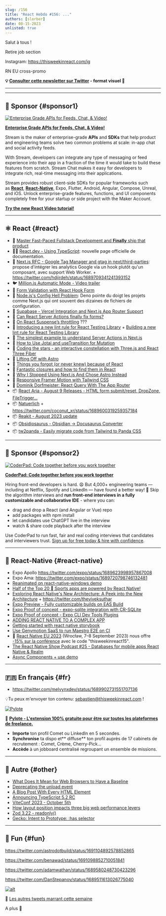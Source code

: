 ```yaml
---
slug: /156
title: "React Hebdo #156: ..."
authors: [slorber]
date: 08-15-2023
unlisted: true
---
```


Salut à tous !

Retire job section

Instagram: https://thisweekinreact.com/ig

RN EU cross-promo

<Todo />

<!-- truncate -->

**💡 [Consulter cette newsletter sur Twitter](https://slo.im/thread) - format visuel 🎨**

---


<Support />

---

## 💸 Sponsor {#sponsor1}

[![Enterprise Grade APIs for Feeds, Chat, & Video!](/emails/issues/153/stream.jpg)](https://getstream.io/video/voice-calling/?utm_source=thisweekinreact&utm_medium=sponsorship&utm_content=&utm_campaign=thisweekinreact_July2023_video_klmh22)

[**Enterprise Grade APIs for Feeds, Chat, & Video!**](https://getstream.io/video/docs/react/?utm_source=thisweekinreact&utm_medium=sponsorship&utm_content=&utm_campaign=thisweekinreact_July2023_video_klmh22)

Stream is the maker of enterprise-grade **APIs** and **SDKs** that help product and engineering teams solve two common problems at scale: in-app chat and social activity feeds.

With Stream, developers can integrate any type of messaging or feed experience into their app in a fraction of the time it would take to build these features from scratch. Stream Chat makes it easy for developers to integrate rich, real-time messaging into their applications.

Stream provides robust client-side SDKs for popular frameworks such as [**React**](https://getstream.io/chat/sdk/react/?utm_source=thisweekinreact&utm_medium=sponsorship&utm_content=&utm_campaign=thisweekinreact_July2023_video_klmh22), [**React-Native**](https://getstream.io/chat/sdk/react-native/?utm_source=thisweekinreact&utm_medium=sponsorship&utm_content=&utm_campaign=thisweekinreact_July2023_video_klmh22), Expo, Flutter, Android, Angular, Compose, Unreal, and iOS.
Unlock enterprise-grade features, functions, and UI components completely free for your startup or side project with the Maker Account.

[**Try the new React Video tutorial!**](https://getstream.io/video/docs/react/?utm_source=thisweekinreact&utm_medium=sponsorship&utm_content=&utm_campaign=thisweekinreact_July2023_video_klmh22)

---

## ⚛️ React {#react}

- 💸 [Master Fast-Paced Fullstack Development and **Finally** ship that product](https://www.zerotoshipped.com/)
- 🧑‍🎓 [React.dev - Using TypeScript](https://react.dev/learn/typescript): nouvelle page officielle de documentation.
- 💬 [Next.js RFC - Google Tag Manager and gtag in next/third-parties](https://github.com/vercel/next.js/discussions/53868): propose d'intégrer les analytics Google via un hook plutôt qu'un composant, avec support Web Worker. + https://twitter.com/hdjirdeh/status/1689709341241393152
- 🐦 [Million.js Automatic Mode - Video trailer](https://twitter.com/aidenybai/status/1689773623827943424)
- 📜 [Form Validation with React Hook Form](https://claritydev.net/blog/form-validation-react-hook-form)
- 📜 [Node.js's Config Hell Problem](https://deno.com/blog/node-config-hell): Deno pointe du doigt les projets comme Next.js qui ont souvent des dizaines de fichiers de configuration.
- 📜 [Supabase - Vercel Integration and Next.js App Router Support](https://supabase.com/blog/using-supabase-with-vercel)
- 📜 [Can React Server Actions finally fix forms?](https://www.mux.com/blog/what-are-react-server-actions)
- 📜 [On React Suspense’s throttling](https://andreigatej.dev/blog/on-react-suspense-throttling/) ???
- 📜 [Introducing a new lint rule for React Testing Library](https://blog.testdouble.com/posts/2023-07-31-a-new-rtl-lint-rule/) + [Building a new lint rule for React Testing Library](https://blog.testdouble.com/posts/2023-08-01-building-a-new-lint-rule-for-rtl/)
- 📜 [The simplest example to understand Server Actions in Next.js](https://scastiel.dev/simplest-example-server-actions-nextjs)
- 📜 [How to Use Jotai and useTransition for Mutation](https://blog.axlight.com/posts/how-to-use-jotai-and-use-transition-for-mutation/)
- 📜 [Coding the stars - an interactive constellation with Three.js and React Three Fiber](https://supabase.com/blog/interactive-constellation-threejs-react-three-fiber)
- 📜 [Lifting Off with Astro](https://remotesynthesis.com/blog/lifting-off-with-astro/)
- 📜 [Things you forgot (or never knew) because of React](https://joshcollinsworth.com/blog/antiquated-react)
- 📜 [Fantastic closures and how to find them in React](https://www.developerway.com/posts/fantastic-closures)
- 🎥 [Why I Stopped Using Next.js And Chose Astro Instead](https://www.youtube.com/watch?v=BoeZqPaYw9s)
- 🎥 [Responsive Framer Motion with Tailwind CSS](https://www.youtube.com/watch?v=xSuxsfn13xg)
- 🎥 [Dominik Dorfmeister: React Query With The App Router](https://www.youtube.com/watch?v=R4NHXrvwZWA)
- 📦 [React Aria - August 9 Releases - HTML form submit/reset, DropZone, FileTrigger...](https://react-spectrum.adobe.com/releases/2023-08-09.html)
- 📦 [Natuerlich](https://github.com/coconut-xr/natuerlich) + https://twitter.com/coconut_xr/status/1689600319259357184
- 📦 [Reakit - August 2023 update](https://newsletter.ariakit.org/p/all-things)
- 📦 [Obsidiosaurus - Obsidian -> Docusaurus Converter](https://github.com/CIMSTA/obsidiosaurus)
- 📦 [tw2panda - Easily migrate code from Tailwind to Panda CSS](https://github.com/astahmer/tw2panda)

<SubscribeFormEmbed placement="middle" />

---

## 💸 Sponsor {#sponsor2}

[![CoderPad: Code together before you work together](/emails/issues/154/coderpad.png)](https://coderpad.io/?utm_medium=3pmedia&utm_source=ThisWeekInReact&utm_campaign=23-Q3-3PMedia-ThisWeekInReact-ACQ-All-Global-Newsletter)

[**CoderPad: Code together before you work together**](https://coderpad.io/?utm_medium=3pmedia&utm_source=ThisWeekInReact&utm_campaign=23-Q3-3PMedia-ThisWeekInReact-ACQ-All-Global-Newsletter)

Hiring front-end developers is hard. 😩 But 4,000+ engineering teams — including at Netflix, Spotify and LinkedIn — have found a better way! 🤠 Skip the algorithm interviews and **run front-end interviews in a fully customizable and collaborative IDE** - where you can:

- drag and drop a React (and Angular or Vue) repo
- add packages with npm install
- let candidates use ChatGPT live in the interview
- watch & share code playback after the interview

Use CoderPad to run fast, fair and real coding interviews that candidates and interviewers trust. [Sign up for free today & hire with confidence](https://coderpad.io/?utm_medium=3pmedia&utm_source=ThisWeekInReact&utm_campaign=23-Q3-3PMedia-ThisWeekInReact-ACQ-All-Global-Newsletter).

---

## 📱 React-Native {#react-native}

- Expo Apollo https://twitter.com/expo/status/1689623998957867008
- Expo Ama: https://twitter.com/expo/status/1689720798746132481
- [Reanimated on react-native-windows demo](https://twitter.com/piaskowyk/status/1689982162886430721)
- [Half of the Top 20  Sports apps are powered by React Native!](https://twitter.com/Baconbrix/status/1690805340290301954)
- [Exploring React Native's New Architecture: A Peek into the New Architecture](https://blog.devvivek.tech/exploring-react-natives-new-architecture-a-peek-into-the-new-architecture) + https://twitter.com/theviveksuthar
- [Expo Preview - Fully customizable builds on EAS Build](https://expo.dev/changelog/2023/08-10-custom-builds)
- [Expo Proof of concept - expo-sqlite integration with CR-SQLite](https://expo.dev/changelog/2023/08-10-cr-sqlite)
- [Expo Proof of concept - Expo CLI Dev Tools Plugins](https://expo.dev/changelog/2023/08-10-dev-tools-plugins)
- [ADDING REACT NATIVE TO A COMPLEX APP](https://www.nearform.com/blog/adding-react-native-to-a-complex-app-part-1-planning/)
- [Getting started with react native storybook](https://dev.to/dannyhw/getting-started-with-react-native-storybook-96c)
- [Use Genymotion SaaS to run Maestro E2E on CI](https://dev.to/retyui/use-genymotion-saas-to-run-maestro-e2e-on-ci-14hm)
- 👥 [React Native EU 2023](https://www.react-native.eu/) (Wrocław, 7–8 September 2023) nous offre [-15% sur la conférence](https://ti.to/react-native-eu/2023/discount/thisweekinreact15) avec le code "thisweekinreact15".
- [The React Native Show Podcast #25 - Databases for mobile apps React Native & Realm](https://www.callstack.com/podcasts/databases-for-mobile-apps-react-native-realm)
- [Async Components + use demo](https://twitter.com/SzymonRybczak/status/1691037156712599552)

---

## 🇫🇷 En français {#fr}

- https://twitter.com/melvynxdev/status/1689902731551707136

<Todo />

💡Tu peux m'envoyer ton contenu: [sebastien@thisweekinreact.com](mailto:sebastien@thisweekinreact.com?subject=Contenu%20en%20fran%C3%A7ais) !

[![Pylote](/emails/issues/149/pylote.jpg)](https://pylote.io/?utm_source=newsletter&utm_medium=insert&utm_campaign=sebastienl)

💸 **[Pylote - L'extension 100% gratuite pour être sur toutes les plateformes de freelance.](https://pylote.io/?utm_source=newsletter&utm_medium=insert&utm_campaign=sebastienl)**

- **Importe** ton profil Comet ou LinkedIn en 5 secondes.
- **Synchronise** ta dispo et** diffuse** ton profil auprès de 17 cabinets de recrutement : Comet, Crème, Cherry-Pick...
- **Accède** à un jobboard centralisé regroupant un ensemble de missions.

---

## 🔀 Autre {#other}

- [What Does It Mean for Web Browsers to Have a Baseline](https://thenewstack.io/what-does-it-mean-for-web-browsers-to-have-a-baseline/)
- [Deprecating the unload event](https://developer.chrome.com/blog/deprecating-unload/)
- [A Blog Post With Every HTML Element](https://www.patrickweaver.net/blog/a-blog-post-with-every-html-element/)
- [Announcing TypeScript 5.2 RC](https://devblogs.microsoft.com/typescript/announcing-typescript-5-2-rc/)
- [ViteConf 2023 - October 5th](https://viteconf.org/23/)
- [How layout position impacts three big web performance levers](https://performance.shopify.com/blogs/blog/how-layout-position-impacts-three-big-web-performance-levers)
- [Zod 3.22 - readonly()](https://twitter.com/colinhacks/status/1691172205516984322)
- [Gecko: Intent to Prototype: :has selector](https://twitter.com/intenttoship/status/1690045325539520523)

---

## 🤭 Fun {#fun}

https://twitter.com/astrodotbuild/status/1691104892578852865

https://twitter.com/benawad/status/1691098852710051841

https://twitter.com/adamwathan/status/1689580248730423296

https://twitter.com/DanStepanov/status/1689511613026775040

[![alt](/emails/issues/122/meme.jpg)](https://twitter.com/TODOTODOTODOTODOTODOTODOTODOTODOTODOTODO)

🤣 [Les autres tweets marrant cette semaine](https://twitter.com/TODOTODOTODOTODOTODOTODOTODOTODOTODOTODO)

A plus 👋
